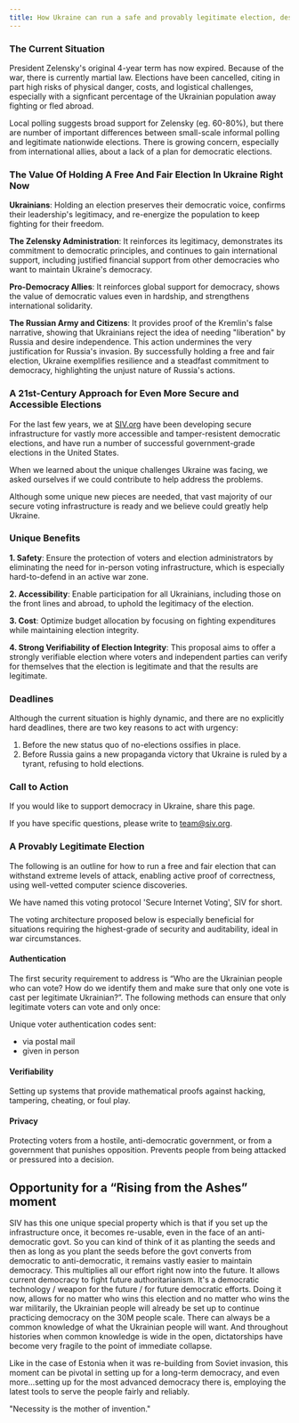 ```yaml
---
title: How Ukraine can run a safe and provably legitimate election, despite ongoing Russian invasion and occupation
---
```


### The Current Situation

President Zelensky's original 4-year term has now expired. Because of the war, there is currently martial law. Elections have been cancelled, citing in part high risks of physical danger, costs, and logistical challenges, especially with a signficant percentage of the Ukrainian population away fighting or fled abroad.

Local polling suggests broad support for Zelensky (eg. 60-80%), but there are number of important differences between small-scale informal polling and legitimate nationwide elections. There is growing concern, especially from international allies, about a lack of a plan for democratic elections.

### The Value Of Holding A Free And Fair Election In Ukraine Right Now

**Ukrainians**: Holding an election preserves their democratic voice, confirms their leadership's legitimacy, and re-energize the population to keep fighting for their freedom.

**The Zelensky Administration**: It reinforces its legitimacy, demonstrates its commitment to democratic principles, and continues to gain international support, including justified financial support from other democracies who want to maintain Ukraine's democracy.

**Pro-Democracy Allies**: It reinforces global support for democracy, shows the value of democratic values even in hardship, and strengthens international solidarity.

**The Russian Army and Citizens**: It provides proof of the Kremlin's false narrative, showing that Ukrainians reject the idea of needing "liberation" by Russia and desire independence. This action undermines the very justification for Russia's invasion. By successfully holding a free and fair election, Ukraine exemplifies resilience and a steadfast commitment to democracy, highlighting the unjust nature of Russia's actions.

### A 21st-Century Approach for Even More Secure and Accessible Elections

For the last few years, we at [SIV.org](https://siv.org) have been developing secure infrastructure for vastly more accessible and tamper-resistent democratic elections, and have run a number of successful government-grade elections in the United States.

When we learned about the unique challenges Ukraine was facing, we asked ourselves if we could contribute to help address the problems.

Although some unique new pieces are needed, that vast majority of our secure voting infrastructure is ready and we believe could greatly help Ukraine.

### Unique Benefits

**1. Safety**: Ensure the protection of voters and election administrators by eliminating the need for in-person voting infrastructure, which is especially hard-to-defend in an active war zone.

**2. Accessibility**: Enable participation for all Ukrainians, including those on the front lines and abroad, to uphold the legitimacy of the election.

**3. Cost**: Optimize budget allocation by focusing on fighting expenditures while maintaining election integrity.

**4. Strong Verifiability of Election Integrity**: This proposal aims to offer a strongly verifiable election where voters and independent parties can verify for themselves that the election is legitimate and that the results are legitimate.

### Deadlines

Although the current situation is highly dynamic, and there are no explicitly hard deadlines, there are two key reasons to act with urgency:

1. Before the new status quo of no-elections ossifies in place.
2. Before Russia gains a new propaganda victory that Ukraine is ruled by a tyrant, refusing to hold elections.

### Call to Action

If you would like to support democracy in Ukraine, share this page.

If you have specific questions, please write to [team@siv.org](mailto:team@siv.org).

### A Provably Legitimate Election

The following is an outline for how to run a free and fair election that can withstand extreme levels of attack, enabling active proof of correctness, using well-vetted computer science discoveries.

We have named this voting protocol 'Secure Internet Voting', SIV for short.

The voting architecture proposed below is especially beneficial for situations requiring the highest-grade of security and auditability, ideal in war circumstances.

#### Authentication

The first security requirement to address is “Who are the Ukrainian people who can vote? How do we identify them and make sure that only one vote is cast per legitimate Ukrainian?”. The following methods can ensure that only legitimate voters can vote and only once:

Unique voter authentication codes sent:

- via postal mail
- given in person

#### Verifiability

Setting up systems that provide mathematical proofs against hacking, tampering, cheating, or foul play.

#### Privacy

Protecting voters from a hostile, anti-democratic government, or from a government that punishes opposition. Prevents people from being attacked or pressured into a decision.

## Opportunity for a “Rising from the Ashes” moment

SIV has this one unique special property which is that if you set up the infrastructure once, it becomes re-usable, even in the face of an anti-democratic govt. So you can kind of think of it as planting the seeds and then as long as you plant the seeds before the govt converts from democratic to anti-democratic, it remains vastly easier to maintain democracy. This multiplies all our effort right now into the future. It allows current democracy to fight future authoritarianism. It's a democratic technology / weapon for the future / for future democratic efforts. Doing it now, allows for no matter who wins this election and no matter who wins the war militarily, the Ukrainian people will already be set up to continue practicing democracy on the 30M people scale. There can always be a common knowledge of what the Ukrainian people will want. And throughout histories when common knowledge is wide in the open, dictatorships have become very fragile to the point of immediate collapse.

Like in the case of Estonia when it was re-building from Soviet invasion, this moment can be pivotal in setting up for a long-term democracy, and even more…setting up for the most advanced democracy there is, employing the latest tools to serve the people fairly and reliably.

"Necessity is the mother of invention."
